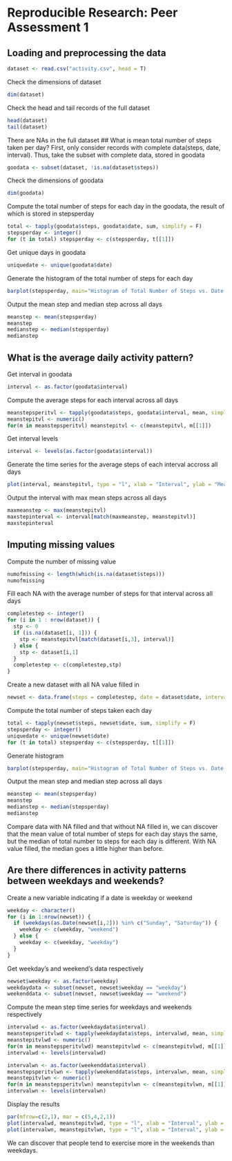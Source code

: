 # Reproducible Research: Peer Assessment 1
## Loading and preprocessing the data

```r
dataset <- read.csv("activity.csv", head = T)
```

Check the dimensions of dataset
```r
dim(dataset)
```
Check the head and tail records of the full dataset
```r
head(dataset)
tail(dataset)
```
There are NAs in the full dataset
## What is mean total number of steps taken per day?
First, only consider records with complete data(steps, date, interval).
Thus, take the subset with complete data, stored in goodata
```r
goodata <- subset(dataset, !is.na(dataset$steps))

```
Check the dimensions of goodata
```r
dim(goodata)
```
Compute the total number of steps for each day in the goodata, the result of which is stored in stepsperday
```r
total <- tapply(goodata$steps, goodata$date, sum, simplify = F)
stepsperday <- integer()
for (t in total) stepsperday <- c(stepsperday, t[[1]])
```
Get unique days in goodata
```r
uniquedate <- unique(goodata$date)
```
Generate the histogram of the total number of steps for each day
```r
barplot(stepsperday, main="Histogram of Total Number of Steps vs. Date (Ignore NAs)", ylab = "Total Number of Steps", names.arg=uniquedate, cex.names=0.8, cex.axis = 0.6, cex.lab = 1, space=c(0,0), las=2)
```
Output the mean step and median step across all days
```r
meanstep <- mean(stepsperday)
meanstep
medianstep <- median(stepsperday)
medianstep
```
## What is the average daily activity pattern?
Get interval in goodata
```r
interval <- as.factor(goodata$interval)
```
Compute the average steps for each interval across all days
```r
meanstepsperitvl <- tapply(goodata$steps, goodata$interval, mean, simplify = F)
meanstepitvl <- numeric()
for(m in meanstepsperitvl) meanstepitvl <- c(meanstepitvl, m[[1]]) 
```
Get interval levels
```r
interval <- levels(as.factor(goodata$interval))
```
Generate the time series for the average steps of each interval accross all days
```r
plot(interval, meanstepitvl, type = "l", xlab = "Interval", ylab = "Mean Number of Steps across All Days ", main = "Mean Number of Steps across All Days vs. Interval (Without NAs)")
```
Output the interval with max mean steps across all days
```r
maxmeanstep <- max(meanstepitvl)
maxstepinterval <- interval[match(maxmeanstep, meanstepitvl)]
maxstepinterval
```
## Imputing missing values
Compute the number of missing value
```r
numofmissing <- length(which(is.na(dataset$steps)))
numofmissing
```
Fill each NA with the average number of steps for that interval across all days
```r
completestep <- integer()
for (i in 1 : nrow(dataset)) {
  stp <- 0
  if (is.na(dataset[i, 1])) {
    stp <- meanstepitvl[match(dataset[i,3], interval)]
  } else {
    stp <- dataset[i,1]    
  }
  completestep <- c(completestep,stp)
}
```
Create a new dataset with all NA value filled in
```r
newset <- data.frame(steps = completestep, date = dataset$date, interval = dataset$interval)
```
Compute the total number of steps taken each day
```r
total <- tapply(newset$steps, newset$date, sum, simplify = F)
stepsperday <- integer()
uniquedate <- unique(newset$date)
for (t in total) stepsperday <- c(stepsperday, t[[1]])
```
Generate histogram
```r
barplot(stepsperday, main="Histogram of Total Number of Steps vs. Date (Fill NAs)", ylab = "Total Number of Steps", names.arg=uniquedate, cex.names=0.6, cex.axis = 0.6, cex.lab = 1, space=c(0,0), las=2)
```
Output the mean step and median step across all days
```r
meanstep <- mean(stepsperday)
meanstep
medianstep <- median(stepsperday)
medianstep
```
Compare data with NA filled and that without NA filled in, we can discover that the mean value of total number of steps for each day stays the same, but the median of total number to steps for each day is different. With NA value filled, the median goes a little higher than before.

## Are there differences in activity patterns between weekdays and weekends?
Create a new variable indicating if a date is weekday or weekend
```r
weekday <- character()
for (i in 1:nrow(newset)) {
  if (weekdays(as.Date(newset[i,2])) %in% c("Sunday", "Saturday")) {
    weekday <- c(weekday, "weekend")
  } else {
    weekday <- c(weekday, "weekday")
  }
}
```
Get weekday's and weekend's data respectively
```r
newset$weekday <- as.factor(weekday)
weekdaydata <- subset(newset, newset$weekday == "weekday")
weekenddata <- subset(newset, newset$weekday == "weekend")
```
Compute the mean step time series for weekdays and weekends respectively
```r
intervalwd <- as.factor(weekdaydata$interval)
meanstepsperitvlwd <- tapply(weekdaydata$steps, intervalwd, mean, simplify = F)
meanstepitvlwd <- numeric()
for(m in meanstepsperitvlwd) meanstepitvlwd <- c(meanstepitvlwd, m[[1]]) 
intervalwd <- levels(intervalwd)

intervalwn <- as.factor(weekenddata$interval)
meanstepsperitvlwn <- tapply(weekenddata$steps, intervalwn, mean, simplify = F)
meanstepitvlwn <- numeric()
for(m in meanstepsperitvlwn) meanstepitvlwn <- c(meanstepitvlwn, m[[1]]) 
intervalwn <- levels(intervalwn)
```
Display the results
```r
par(mfrow=c(2,1), mar = c(5,4,2,1))
plot(intervalwd, meanstepitvlwd, type = "l", xlab = "Interval", ylab = "Mean Number of Steps (Weekdays)", main = "Mean Number of Steps across All Days vs. Interval (Fill NAs)",cex.axis = 0.8, cex.lab = 1)
plot(intervalwn, meanstepitvlwn, type = "l", xlab = "Interval", ylab = "Mean Number of Steps (Weekends)", main = "Mean Number of Steps across All Days vs. Interval (Fill NAs)",cex.axis = 0.8, cex.lab = 1)
```
We can discover that people tend to exercise more in the weekends than weekdays.